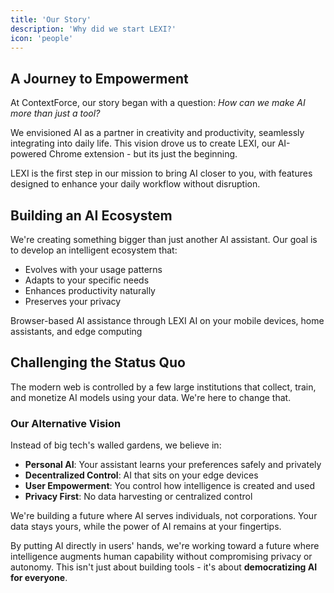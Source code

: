 ```yaml
---
title: 'Our Story'
description: 'Why did we start LEXI?'
icon: 'people'
---
```


## A Journey to Empowerment

At ContextForce, our story began with a question: *How can we make AI more than just a tool?*

We envisioned AI as a partner in creativity and productivity, seamlessly integrating into daily life. This vision drove us to create LEXI, our AI-powered Chrome extension - but its just the beginning.

<Note>
  LEXI is the first step in our mission to bring AI closer to you, with features designed to enhance your daily workflow without disruption.
</Note>

## Building an AI Ecosystem

We're creating something bigger than just another AI assistant. Our goal is to develop an intelligent ecosystem that:

- Evolves with your usage patterns
- Adapts to your specific needs
- Enhances productivity naturally
- Preserves your privacy

<Steps>
  <Step title="Today" icon="chrome">
    Browser-based AI assistance through LEXI
  </Step>
  <Step title="Tomorrow" icon="mobile-screen">
    AI on your mobile devices, home assistants, and edge computing
  </Step>
</Steps>


## Challenging the Status Quo

<Info>
The modern web is controlled by a few large institutions that collect, train, and monetize AI models using your data. We're here to change that.
</Info>

### Our Alternative Vision

Instead of big tech's walled gardens, we believe in:

- **Personal AI**: Your assistant learns your preferences safely and privately
- **Decentralized Control**: AI that sits on your edge devices
- **User Empowerment**: You control how intelligence is created and used
- **Privacy First**: No data harvesting or centralized control

<Tip>
We're building a future where AI serves individuals, not corporations. Your data stays yours, while the power of AI remains at your fingertips.
</Tip>

By putting AI directly in users' hands, we're working toward a future where intelligence augments human capability without compromising privacy or autonomy. This isn't just about building tools - it's about **democratizing AI for everyone**.
